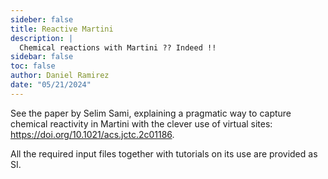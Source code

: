 ```yaml
---
sideber: false
title: Reactive Martini
description: |
  Chemical reactions with Martini ?? Indeed !!
sidebar: false
toc: false
author: Daniel Ramirez
date: "05/21/2024"
---
```


See the paper by Selim Sami, explaining a pragmatic way to capture chemical reactivity in Martini with the clever use of virtual sites: [https://doi.org/10.1021/acs.jctc.2c01186](https://doi.org/10.1021/acs.jctc.2c01186).

All the required input files together with tutorials on its use are provided as SI. 

